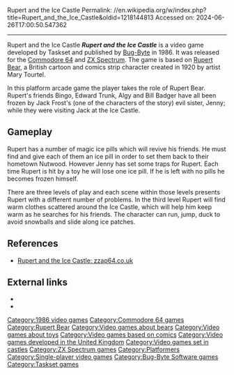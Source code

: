 Rupert and the Ice Castle
Permalink: //en.wikipedia.org/w/index.php?title=Rupert_and_the_Ice_Castle&oldid=1218144813
Accessed on: 2024-06-26T17:00:50.547362



------
Rupert and the Ice Castle
{{Infobox video game
|title=Rupert and the Ice Castle
|image=Rupertcover.jpg
|image_size=200px
|caption=Commodore 64 Box art
|developer=Taskset
|publisher=[[Bug-Byte]]
|designer=
|released=[[1986 in video gaming|1986]]
|genre=[[Platform game]]
|modes=[[Single-player video game|Single-player]]
|platforms=[[Commodore 64]], [[ZX Spectrum]]
}}
'''''Rupert and the Ice Castle''''' is a video game developed by Taskset and published by [[Bug-Byte]] in 1986. It was released for the [[Commodore 64]] and [[ZX Spectrum]]. The game is based on [[Rupert Bear]], a British cartoon and comics strip character created in 1920 by artist Mary Tourtel.

In this platform arcade game the player takes the role of Rupert Bear. Rupert's friends Bingo, Edward Trunk, Algy and Bill Badger have all been frozen by Jack Frost's (one of the characters of the story) evil sister, Jenny; while they were visiting Jack at the Ice Castle.

==Gameplay==
Rupert has a number of magic ice pills which will revive his friends. He must find and give each of them an ice pill in order to set them back to their hometown Nutwood. However Jenny has set some traps for Rupert. Each time Rupert is hit by a toy he will lose one ice pill. If he is left with no pills he becomes frozen himself.

There are three levels of play and each scene within those levels presents Rupert with a different number of problems. In the third level Rupert will find warm clothes scattered around the Ice Castle, which will help him keep warm as he searches for his friends. The character can run, jump, duck to avoid snowballs and slide along ice patches.

==References==
*[http://www.zzap64.co.uk/c64/rupert.html Rupert and the Ice Castle: zzap64.co.uk]

==External links==
*{{WoS game|id=0004276|name=Rupert and the Ice Castle}}
*{{lemon64 game|id=2195|name=Rupert and the Ice Castle}}

{{Rupert Bear}}

{{DEFAULTSORT:Rupert And The Ice Castle}}
[[Category:1986 video games]]
[[Category:Commodore 64 games]]
[[Category:Rupert Bear]]
[[Category:Video games about bears]]
[[Category:Video games about toys]]
[[Category:Video games based on comics]]
[[Category:Video games developed in the United Kingdom]]
[[Category:Video games set in castles]]
[[Category:ZX Spectrum games]]
[[Category:Platformers]]
[[Category:Single-player video games]]
[[Category:Bug-Byte Software games]]
[[Category:Taskset games]]